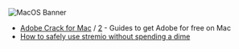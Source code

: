 ![MacOS Banner](https://c.l3n.co/i/YjMH6C.webp)

* [Adobe Crack for Mac](https://telegra.ph/MacOS-Adobe-CC-Guide-11-29) / [2](https://rentry.org/Adobe_crack_mac) - Guides to get Adobe for free on Mac
* [How to safely use stremio without spending a dime](https://rentry.co/privatestremio)
